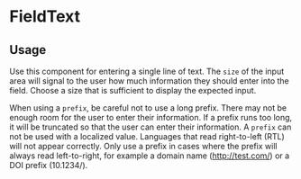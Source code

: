 

<Meta of={FieldTextStories} />

# FieldText

## Usage

Use this component for entering a single line of text. The `size` of the input area will signal to the user how much information they should enter into the field. Choose a size that is sufficient to display the expected input.

When using a `prefix`, be careful not to use a long prefix. There may not be enough room for the user to enter their information. If a prefix runs too long, it will be truncated so that the user can enter their information. A `prefix` can not be used with a localized value. Languages that read right-to-left (RTL) will not appear correctly. Only use a prefix in cases where the prefix will always read left-to-right, for example a domain name (http://test.com/) or a DOI prefix (10.1234/).

<Primary />
<Controls />
<Stories />
